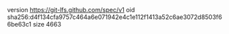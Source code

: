 version https://git-lfs.github.com/spec/v1
oid sha256:d4f134cfa9757c464a6e071942e4c1e112f1413a52c6ae3072d8503f66be63c1
size 4663
